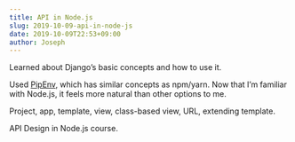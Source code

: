```yaml
---
title: API in Node.js
slug: 2019-10-09-api-in-node-js
date: 2019-10-09T22:53+09:00
author: Joseph
---
```


Learned about Django’s basic concepts and how to use it.

Used [PipEnv](https://github.com/pypa/pipenv), which has similar concepts as npm/yarn. Now that I’m familiar with Node.js, it feels more natural than other options to me.

Project, app, template, view, class-based view, URL, extending template.

API Design in Node.js course.